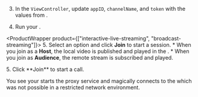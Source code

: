 <PlatformWrapper platform="macos">

3. In the `ViewController`, update `appID`, `channelName`, and `token` with the values from <Vg k="CONSOLE" />.

4. Run your <Vpl k="CLIENT" />.

<ProductWrapper product={["interactive-live-streaming", "broadcast-streaming"]}>
5. Select an option and click **Join** to start a session.
    * When you join as a **Host**, the local video is published and played in the <Vpl k="CLIENT" />.
    * When you join as **Audience**, the remote stream is subscribed and played.
</ProductWrapper>

<ProductWrapper notAllowed="interactive-live-streaming">
5. Click **Join** to start a call.
</ProductWrapper>

You see your <Vpl k="CLIENT" /> starts the proxy service and magically connects to the <Vg k="AGORA_BACKEND" /> which was not possible in a restricted  network environment.


</PlatformWrapper>
